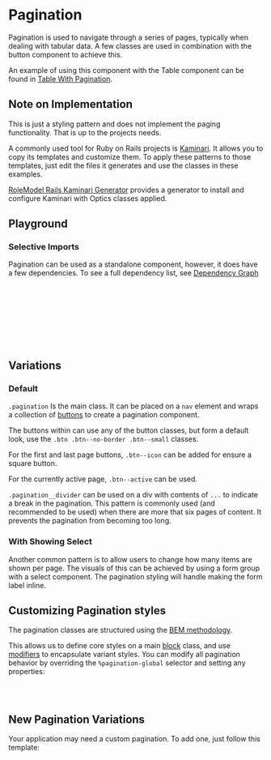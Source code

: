 
<Meta of={PaginationStories} />

# Pagination

<div
  dangerouslySetInnerHTML={{
    __html: createSourceCodeLink({ link: 'components/pagination.css' }).outerHTML,
  }}
></div>

Pagination is used to navigate through a series of pages, typically when dealing with tabular data.
A few classes are used in combination with the button component to achieve this.

An example of using this component with the Table component can be found in [Table With Pagination](?path=/docs/content-components-table--docs#with-pagination).

## Note on Implementation

This is just a styling pattern and does not implement the paging functionality. That is up to the projects needs.

A commonly used tool for Ruby on Rails projects is [Kaminari](https://github.com/kaminari/kaminari). It allows you to copy its templates and customize them. To apply these patterns to those templates, just edit the files it generates and use the classes in these examples.

[RoleModel Rails Kaminari Generator](https://github.com/RoleModel/rolemodel_rails/tree/master/lib/generators/rolemodel/kaminari) provides a generator to install and configure Kaminari with Optics classes applied.

## Playground

<Canvas of={PaginationStories.Default} />
<Controls of={PaginationStories.Default} />

### Selective Imports

Pagination can be used as a standalone component, however, it does have a few dependencies. To see a full dependency list, see [Dependency Graph](?path=/docs/overview-selective-imports--docs#dependencies)

```css
// Depends on
@import '@rolemodel/optics/dist/scss/core/tokens';
@import '@rolemodel/optics/dist/scss/core/base';
@import '@rolemodel/optics/dist/scss/core/button';
@import '@rolemodel/optics/dist/scss/core/form';

// Component
@import '@rolemodel/optics/dist/scss/components/pagination';
```

## Variations

### Default

`.pagination` Is the main class. It can be placed on a `nav` element and wraps a collection of [buttons](?path=/docs/navigation-components-button--docs) to create a pagination component.

The buttons within can use any of the button classes, but form a default look, use the `.btn .btn--no-border .btn--small` classes.

For the first and last page buttons, `.btn--icon` can be added for ensure a square button.

For the currently active page, `.btn--active` can be used.

`.pagination__divider` can be used on a div with contents of `...` to indicate a break in the pagination.
This pattern is commonly used (and recommended to be used) when there are more that six pages of content. It prevents the pagination from becoming too long.

<Canvas of={PaginationStories.Default} />

### With Showing Select

Another common pattern is to allow users to change how many items are shown per page. The visuals of this can be achieved by using a form group with a select component. The pagination styling will handle making the form label inline.

<Canvas of={PaginationStories.WithShowing} />

## Customizing Pagination styles

<div
  dangerouslySetInnerHTML={{
    __html: createAlert({
      title: 'Important!',
      description: 'These patterns represent how to customize the style of the pagination for your project.',
    }).outerHTML,
  }}
></div>

The pagination classes are structured using the [BEM methodology](https://getbem.com/naming).

This allows us to define core styles on a main [block](https://getbem.com/naming/#block) class, and use [modifiers](https://getbem.com/naming/#modifier) to encapsulate variant styles. You can modify all pagination behavior by overriding the `%pagination-global` selector and setting any properties:

```css
.pagination {
}
```

## New Pagination Variations

<div
  dangerouslySetInnerHTML={{
    __html: createAlert({
      title: 'Important!',
      description: 'These patterns represent how to create new variations of the pagination for your project.',
    }).outerHTML,
  }}
></div>

Your application may need a custom pagination. To add one, just follow this template:

```css
.pagination--{name} {
}
```
